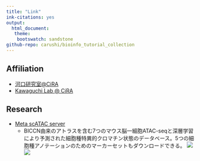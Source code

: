 ```yaml
---
title: "Link"
ink-citations: yes
output: 
  html_document:
   theme:
    bootswatch: sandstone 
github-repo: carushi/bioinfo_tutorial_collection
---
```


## Affiliation
* [河口研究室@CiRA](https://www.cira.kyoto-u.ac.jp/j/research/rkawaguchi_summary.html)
* [Kawaguchi Lab @ CiRA](https://www.cira.kyoto-u.ac.jp/e/research/rkawaguchi_summary.html)

## Research
* [Meta scATAC server](https://gillisweb.cshl.edu/Meta_scATAC/)
    *  BICCN由来のアトラスを含む7つのマウス脳一細胞ATAC-seqと深層学習により予測された細胞種特異的クロマチン状態のデータベース。5つの細胞種アノテーションのためのマーカーセットもダウンロードできる。
  ![](figures/research_figures/meta_scatac.png)
  ![](figures/research_figures/meta_scatac_gb.png)

